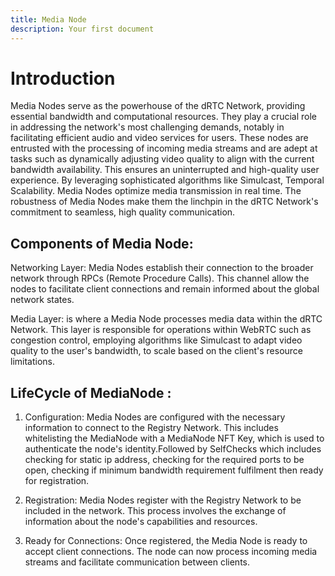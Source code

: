 ```yaml
---
title: Media Node
description: Your first document
---
```


# Introduction

Media Nodes serve as the powerhouse of the dRTC Network, providing essential bandwidth and computational resources. They play a crucial role in addressing the network's most challenging demands, notably in facilitating efficient audio and video services for users. These nodes are entrusted with the processing of incoming media streams and are adept at tasks such as dynamically adjusting video quality to align with the current bandwidth availability. This ensures an uninterrupted and high-quality user experience. By leveraging sophisticated algorithms like Simulcast, Temporal Scalability. Media Nodes optimize media transmission in real time. The robustness of Media Nodes make them the linchpin in the dRTC Network's commitment to seamless, high quality communication.

## Components of Media Node:

Networking Layer: Media Nodes establish their connection to the broader network through RPCs (Remote Procedure Calls). This channel allow the nodes to facilitate client connections and remain informed about the global network states.

Media Layer: is where a Media Node processes media data within the dRTC Network. This layer is responsible for operations within WebRTC such as congestion control, employing algorithms like Simulcast to adapt video quality to the user's bandwidth, to scale based on the client's resource limitations.

## LifeCycle of MediaNode :

1. Configuration: Media Nodes are configured with the necessary information to connect to the Registry Network. This includes whitelisting the MediaNode with a MediaNode NFT Key, which is used to authenticate the node's identity.Followed by SelfChecks which includes checking for static ip address, checking for the required ports to be open, checking if minimum bandwidth requirement fulfilment then ready for registration.

2. Registration: Media Nodes register with the Registry Network to be included in the network. This process involves the exchange of information about the node's capabilities and resources.

3. Ready for Connections: Once registered, the Media Node is ready to accept client connections. The node can now process incoming media streams and facilitate communication between clients.


<Cards>
  <Card title="Learn more about RTC" href="/specs/rtc" />
  <Card title="Learn more about Orchestrator" href="/specs/medianode-rpc-orchestrator" />
  <Card title="Learn more about Registry" href="/specs/medianode-rpc-registry" />
</Cards>
